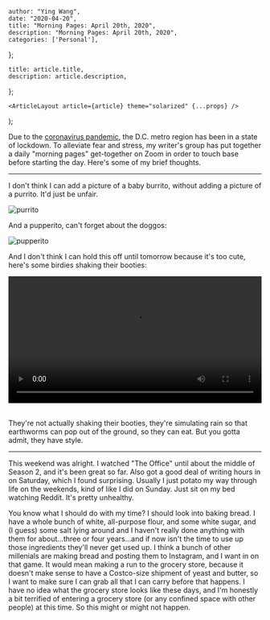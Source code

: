 

    author: "Ying Wang",
    date: "2020-04-20",
    title: "Morning Pages: April 20th, 2020",
    description: "Morning Pages: April 20th, 2020",
    categories: ['Personal'],
};

    title: article.title,
    description: article.description,
};

    <ArticleLayout article={article} theme="solarized" {...props} />
);


Due to the [coronavirus
pandemic](https://en.wikipedia.org/wiki/2019-20_coronavirus_pandemic), the D.C.
metro region has been in a state of lockdown. To alleviate fear and stress, my
writer's group has put together a daily "morning pages" get-together on Zoom in
order to touch base before starting the day. Here's some of my brief thoughts.

---

I don't think I can add a picture of a baby burrito, without adding a picture of
a purrito. It'd just be unfair.

![purrito](/img/posts/2020/04/20/morning_pages.jpg)

And a pupperito, can't forget about the doggos:

![pupperito](/img/posts/2020/04/20/morning_pages_2.jpg)

And I don't think I can hold this off until tomorrow because it's too cute,
here's some birdies shaking their booties:

<!-- https://stackoverflow.com/a/26276254 -->
<video style="width: 100%; width: -moz-available; width: -webkit-fill-available; width: fill-available; max-width: 100%;" controls>
    <source src="/video/posts/2020/04/20/morning_pages_3.mp4" type="video/mp4">
    Your browser does not support HTML5 video.
</video>
<br/>
<br/>

They're not actually shaking their booties, they're simulating rain so that
earthworms can pop out of the ground, so they can eat. But you gotta admit, they
have style.

---

This weekend was alright. I watched "The Office" until about the middle of
Season 2, and it's been great so far. Also got a good deal of writing hours in
on Saturday, which I found surprising. Usually I just potato my way through life
on the weekends, kind of like I did on Sunday. Just sit on my bed watching
Reddit. It's pretty unhealthy.

You know what I should do with my time? I should look into baking bread. I have
a whole bunch of white, all-purpose flour, and some white sugar, and (I guess)
some salt lying around and I haven't really done anything with them for
about...three or four years...and if now isn't the time to use up those
ingredients they'll never get used up. I think a bunch of other millenials are
making bread and posting them to Instagram, and I want in on that game. It would
mean making a run to the grocery store, because it doesn't make sense to have a
Costco-size shipment of yeast and butter, so I want to make sure I can grab all
that I can carry before that happens. I have no idea what the grocery store
looks like these days, and I'm honestly a bit terrified of entering a grocery
store (or any confined space with other people) at this time. So this might or
might not happen.
